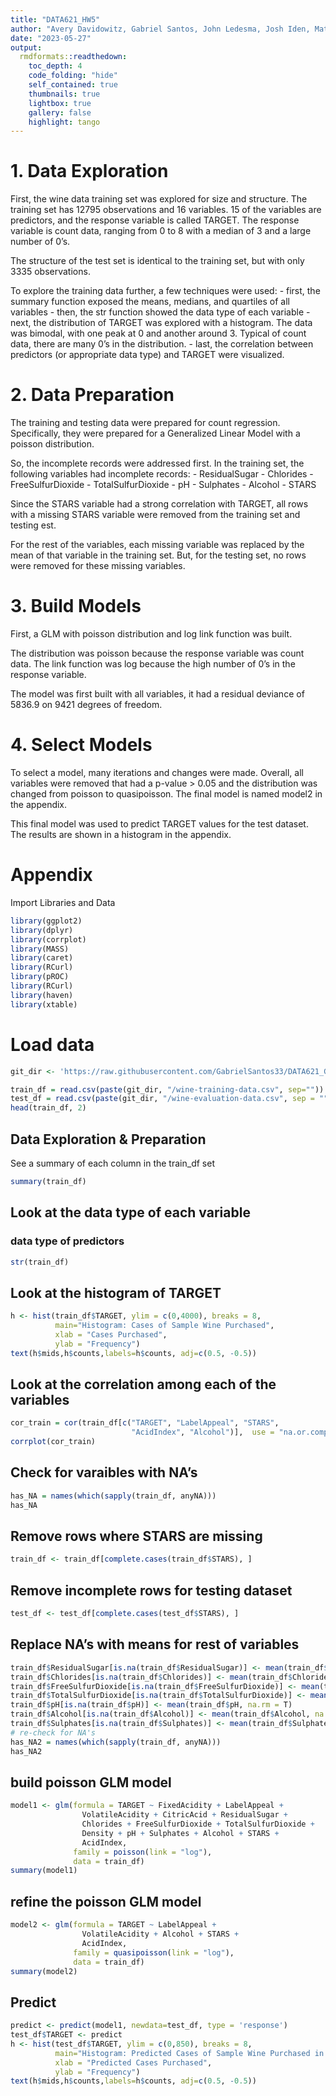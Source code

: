 ---
title: "DATA621_HW5"
author: "Avery Davidowitz, Gabriel Santos, John Ledesma, Josh Iden, Mathew Katz, Tyler Brown"
date: "2023-05-27"
output:
  rmdformats::readthedown:
    toc_depth: 4
    code_folding: "hide"
    self_contained: true
    thumbnails: true
    lightbox: true
    gallery: false
    highlight: tango
---

# 1. Data Exploration

First, the wine data training set was explored for size and structure. The training set has 12795 observations and 16 variables. 15 of the variables are predictors, and the response variable is called TARGET. The response variable is count data, ranging from 0 to 8 with a median of 3 and a large number of 0's.

The structure of the test set is identical to the training set, but with only 3335 observations.

To explore the training data further, a few techniques were used:
- first, the summary function exposed the means, medians, and quartiles of all variables
- then, the str function showed the data type of each variable
- next, the distribution of TARGET was explored with a histogram. The data was bimodal, with one peak at 0 and another around 3. Typical of count data, there are many 0's in the distribution.
- last, the correlation between predictors (or appropriate data type) and TARGET were visualized.

# 2. Data Preparation

The training and testing data were prepared for count regression. Specifically, they were prepared for a Generalized Linear Model with a poisson distribution.

So, the incomplete records were addressed first. In the training set, the following variables had incomplete records:
- ResidualSugar
- Chlorides
- FreeSulfurDioxide
- TotalSulfurDioxide
- pH
- Sulphates
- Alcohol
- STARS

Since the STARS variable had a strong correlation with TARGET, all rows with a missing STARS variable were removed from the training set and testing est.

For the rest of the variables, each missing variable was replaced by the mean of that variable in the training set. But, for the testing set, no rows were removed for these missing variables.

# 3. Build Models

First, a GLM with poisson distribution and log link function was built.

The distribution was poisson because the response variable was count data. The link function was log because the high number of 0's in the response variable.

The model was first built with all variables, it had a residual deviance of 5836.9 on 9421 degrees of freedom.

# 4. Select Models

To select a model, many iterations and changes were made. Overall, all variables were removed that had a p-value > 0.05 and the distribution was changed from poisson to quasipoisson. The final model is named model2 in the appendix.

This final model was used to predict TARGET values for the test dataset. The results are shown in a histogram in the appendix.

# Appendix

Import Libraries and Data
```{r messages=FALSE, warning=FALSE}
library(ggplot2)
library(dplyr)
library(corrplot)
library(MASS)
library(caret)
library(RCurl)
library(pROC)
library(RCurl)
library(haven)
library(xtable)
```

# Load data
```{r import}

git_dir <- 'https://raw.githubusercontent.com/GabrielSantos33/DATA621_G2/main/DATA621_HW5'

train_df = read.csv(paste(git_dir, "/wine-training-data.csv", sep=""))
test_df = read.csv(paste(git_dir, "/wine-evaluation-data.csv", sep = ""))
head(train_df, 2)
```

## Data Exploration & Preparation

See a summary of each column in the train_df set
```{r train_data_summary}
summary(train_df)
```

## Look at the data type of each variable
### data type of predictors
```{r}
str(train_df)
```

## Look at the histogram of TARGET
```{r}
h <- hist(train_df$TARGET, ylim = c(0,4000), breaks = 8,
          main="Histogram: Cases of Sample Wine Purchased",
          xlab = "Cases Purchased",
          ylab = "Frequency")
text(h$mids,h$counts,labels=h$counts, adj=c(0.5, -0.5))
```

## Look at the correlation among each of the variables
```{r}
cor_train = cor(train_df[c("TARGET", "LabelAppeal", "STARS",
                           "AcidIndex", "Alcohol")],  use = "na.or.complete")
corrplot(cor_train)
```

## Check for varaibles with NA's
```{r}
has_NA = names(which(sapply(train_df, anyNA)))
has_NA
```

## Remove rows where STARS are missing
```{r}
train_df <- train_df[complete.cases(train_df$STARS), ]
```

## Remove incomplete rows for testing dataset
```{r}
test_df <- test_df[complete.cases(test_df$STARS), ]
```

## Replace NA's with means for rest of variables
```{r}
train_df$ResidualSugar[is.na(train_df$ResidualSugar)] <- mean(train_df$ResidualSugar, na.rm = T)
train_df$Chlorides[is.na(train_df$Chlorides)] <- mean(train_df$Chlorides, na.rm = T)
train_df$FreeSulfurDioxide[is.na(train_df$FreeSulfurDioxide)] <- mean(train_df$FreeSulfurDioxide, na.rm = T)
train_df$TotalSulfurDioxide[is.na(train_df$TotalSulfurDioxide)] <- mean(train_df$TotalSulfurDioxide, na.rm = T)
train_df$pH[is.na(train_df$pH)] <- mean(train_df$pH, na.rm = T)
train_df$Alcohol[is.na(train_df$Alcohol)] <- mean(train_df$Alcohol, na.rm = T)
train_df$Sulphates[is.na(train_df$Sulphates)] <- mean(train_df$Sulphates, na.rm = T)
# re-check for NA's
has_NA2 = names(which(sapply(train_df, anyNA)))
has_NA2
```

## build poisson GLM model
```{r}
model1 <- glm(formula = TARGET ~ FixedAcidity + LabelAppeal +
                VolatileAcidity + CitricAcid + ResidualSugar +
                Chlorides + FreeSulfurDioxide + TotalSulfurDioxide +
                Density + pH + Sulphates + Alcohol + STARS +
                AcidIndex,
              family = poisson(link = "log"),
              data = train_df)
summary(model1)
```

## refine the poisson GLM model
```{r}
model2 <- glm(formula = TARGET ~ LabelAppeal +
                VolatileAcidity + Alcohol + STARS +
                AcidIndex,
              family = quasipoisson(link = "log"),
              data = train_df)
summary(model2)
```

## Predict
```{r}
predict <- predict(model1, newdata=test_df, type = 'response')
test_df$TARGET <- predict
h <- hist(test_df$TARGET, ylim = c(0,850), breaks = 8,
          main="Histogram: Predicted Cases of Sample Wine Purchased in Test Set",
          xlab = "Predicted Cases Purchased",
          ylab = "Frequency")
text(h$mids,h$counts,labels=h$counts, adj=c(0.5, -0.5))
```
